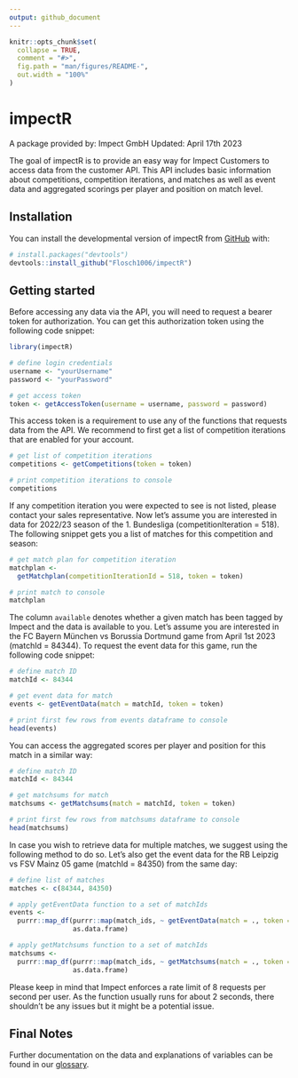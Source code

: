 ```yaml
---
output: github_document
---
```


<!-- README.md is generated from README.Rmd. Please edit that file -->

```r
knitr::opts_chunk$set(
  collapse = TRUE,
  comment = "#>",
  fig.path = "man/figures/README-",
  out.width = "100%"
)
```

# impectR

<!-- badges: start -->
<!-- badges: end -->

A package provided by: Impect GmbH
Updated: April 17th 2023

The goal of impectR is to provide an easy way for Impect Customers to access
data from the customer API. This API includes basic information about
competitions, competition iterations, and matches as well as event data and
aggregated scorings per player and position on match level.

## Installation

You can install the developmental version of impectR from
[GitHub](https://github.com/) with:

``` r
# install.packages("devtools")
devtools::install_github("Flosch1006/impectR")
```

## Getting started

Before accessing any data via the API, you will need to request a bearer token
for authorization. You can get this authorization token using the following code
snippet:

```r
library(impectR)

# define login credentials
username <- "yourUsername"
password <- "yourPassword"

# get access token
token <- getAccessToken(username = username, password = password)
```

This access token is a requirement to use any of the functions that requests
data from the API. We recommend to first get a list of competition iterations
that are enabled for your account.

```r
# get list of competition iterations
competitions <- getCompetitions(token = token)

# print competition iterations to console
competitions
```

If any competition iteration you were expected to see is not listed, please
contact your sales representative. Now let's assume you are interested in data
for 2022/23 season of the 1. Bundesliga (competitionIteration = 518). The
following snippet gets you a list of matches for this competition and season:

``` r
# get match plan for competition iteration
matchplan <-
  getMatchplan(competitionIterationId = 518, token = token)

# print match to console
matchplan
```

The column `available` denotes whether a given match has been tagged by Impect
and the data is available to you. Let's assume you are interested in the FC
Bayern München vs Borussia Dortmund game from April 1st 2023 (matchId = 84344).
To request the event data for this game, run the following code snippet:

```r
# define match ID
matchId <- 84344

# get event data for match
events <- getEventData(match = matchId, token = token)

# print first few rows from events dataframe to console
head(events)
```

You can access the aggregated scores per player and position for this match in
a similar way:

```r
# define match ID
matchId <- 84344

# get matchsums for match
matchsums <- getMatchsums(match = matchId, token = token)

# print first few rows from matchsums dataframe to console
head(matchsums)
```

In case you wish to retrieve data for multiple matches, we suggest using the
following method to do so. Let's also get the event data for the RB Leipzig vs
FSV Mainz 05 game (matchId = 84350) from the same day:

```r
# define list of matches
matches <- c(84344, 84350)

# apply getEventData function to a set of matchIds
events <-
  purrr::map_df(purrr::map(match_ids, ~ getEventData(match = ., token = token)),
                as.data.frame)

# apply getMatchsums function to a set of matchIds
matchsums <-
  purrr::map_df(purrr::map(match_ids, ~ getMatchsums(match = ., token = token)),
                as.data.frame)

```

Please keep in mind that Impect enforces a rate limit of 8 requests per second
per user. As the function usually runs for about 2 seconds, there shouldn't be
any issues but it might be a potential issue.

## Final Notes

Further documentation on the data and explanations of variables can be found in our [glossary](https://glossary.impect.com/).
